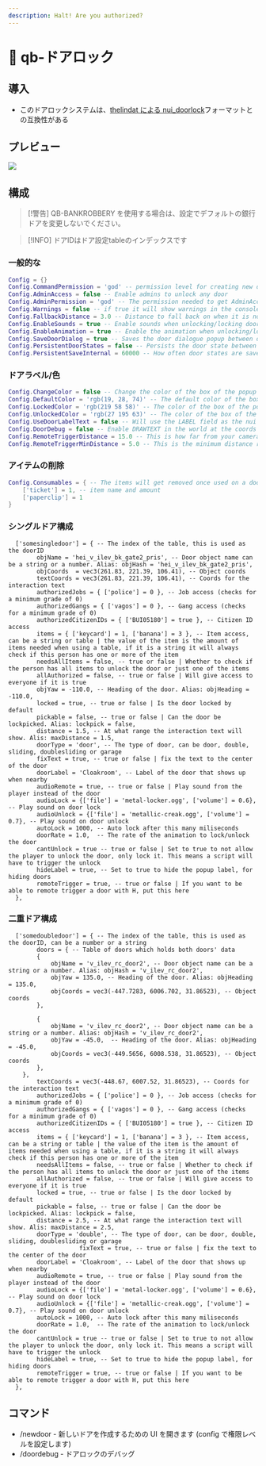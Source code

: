 ```yaml
---
description: Halt! Are you authorized?
---
```


# 🚪 qb-ドアロック

## 導入

- このドアロックシステムは、[thelindat による nui_doorlock](https://github.com/thelindat/nui_doorlock)フォーマットとの互換性がある

## プレビュー

![](/.gitbook/assets/doorlocks.webp)

## 構成

> \[!警告]
> QB-BANKROBBERY を使用する場合は、設定でデフォルトの銀行ドアを変更しないでください。

> \[!INFO]
> ドアIDはドア設定tableのインデックスです

### 一般的な

```lua
Config = {}
Config.CommandPermission = 'god' -- permission level for creating new doors
Config.AdminAccess = false -- Enable admins to unlock any door
Config.AdminPermission = 'god' -- The permission needed to get AdminAccess if it is enabled
Config.Warnings = false -- if true it will show warnings in the console when certain requirements aren't met
Config.FallbackDistance = 3.0 -- Distance to fall back on when it is not set
Config.EnableSounds = true -- Enable sounds when unlocking/locking doors (doors triggered by scripts can have the sound manually disabled)
Config.EnableAnimation = true -- Enable the animation when unlocking/locking doors (doors triggered by scripts can have the animation manually disabled)
Config.SaveDoorDialog = true -- Saves the door dialogue popup between door saves
Config.PersistentDoorStates = false -- Persists the door state between server restarts
Config.PersistentSaveInternal = 60000 -- How often door states are saved to the file system, in miliseconds.
```

### ドアラベル/色

```lua
Config.ChangeColor = false -- Change the color of the box of the popup text based on if it is locked or not
Config.DefaultColor = 'rgb(19, 28, 74)' -- The default color of the box of the popup text if Config.ChangeColor is false
Config.LockedColor = 'rgb(219 58 58)' -- The color of the box of the popup text if Config.ChangeColor is true and the door is locked
Config.UnlockedColor = 'rgb(27 195 63)' -- The color of the box of the popup text if Config.ChangeColor is true and the door is unlocked
Config.UseDoorLabelText = false -- Will use the LABEL field as the nui text instead of locked/unlocked
Config.DoorDebug = false -- Enable DRAWTEXT in the world at the coords where the door 'center' is
Config.RemoteTriggerDistance = 15.0 -- This is how far from your camera the raycast will go to try to hit something solid
Config.RemoteTriggerMinDistance = 5.0 -- This is the minimum distance required for the raycast hit to count near a door. It will take the larger two between this and 'distance' option
```

### アイテムの削除

```lua
Config.Consumables = { -- The items will get removed once used on a door that has the item on it
    ['ticket'] = 1, -- item name and amount
    ['paperclip'] = 1
}
```

### シングルドア構成

```etlua
  ['somesingledoor'] = { -- The index of the table, this is used as the doorID
        objName = 'hei_v_ilev_bk_gate2_pris', -- Door object name can be a string or a number. Alias: objHash = 'hei_v_ilev_bk_gate2_pris',
        objCoords  = vec3(261.83, 221.39, 106.41), -- Object coords
        textCoords = vec3(261.83, 221.39, 106.41), -- Coords for the interaction text
        authorizedJobs = { ['police'] = 0 }, -- Job access (checks for a minimum grade of 0)
        authorizedGangs = { ['vagos'] = 0 }, -- Gang access (checks for a minimum grade of 0)
        authorizedCitizenIDs = { ['BUI05180'] = true }, -- Citizen ID access
        items = { ['keycard'] = 1, ['banana'] = 3 }, -- Item access, can be a string or table | the value of the item is the amount of items needed when using a table, if it is a string it will always check if this person has one or more of the item
        needsAllItems = false, -- true or false | Whether to check if the person has all items to unlock the door or just one of the items
        allAuthorized = false, -- true or false | Will give access to everyone if it is true
        objYaw = -110.0, -- Heading of the door. Alias: objHeading = -110.0,
        locked = true, -- true or false | Is the door locked by default
        pickable = false, -- true or false | Can the door be lockpicked. Alias: lockpick = false,
        distance = 1.5, -- At what range the interaction text will show. Alis: maxDistance = 1.5,
        doorType = 'door', -- The type of door, can be door, double, sliding, doublesliding or garage
        fixText = true, -- true or false | fix the text to the center of the door
        doorLabel = 'Cloakroom', -- Label of the door that shows up when nearby
        audioRemote = true, -- true or false | Play sound from the player instead of the door
        audioLock = {['file'] = 'metal-locker.ogg', ['volume'] = 0.6}, -- Play sound on door lock
        audioUnlock = {['file'] = 'metallic-creak.ogg', ['volume'] = 0.7}, -- Play sound on door unlock
        autoLock = 1000, -- Auto lock after this many miliseconds
        doorRate = 1.0,  -- The rate of the animation to lock/unlock the door
        cantUnlock = true -- true or false | Set to true to not allow the player to unlock the door, only lock it. This means a script will have to trigger the unlock
        hideLabel = true, -- Set to true to hide the popup label, for hiding doors
        remoteTrigger = true, -- true or false | If you want to be able to remote trigger a door with H, put this here
  },
```

### 二重ドア構成

```etlua
  ['somedoubledoor'] = { -- The index of the table, this is used as the doorID, can be a number or a string
        doors = { -- Table of doors which holds both doors' data
		{
			objName = 'v_ilev_rc_door2', -- Door object name can be a string or a number. Alias: objHash = 'v_ilev_rc_door2',
			objYaw = 135.0, -- Heading of the door. Alias: objHeading = 135.0,
			objCoords = vec3(-447.7283, 6006.702, 31.86523), -- Object coords
		},

		{
			objName = 'v_ilev_rc_door2', -- Door object name can be a string or a number. Alias: objHash = 'v_ilev_rc_door2',
			objYaw = -45.0,  -- Heading of the door. Alias: objHeading = -45.0,
			objCoords = vec3(-449.5656, 6008.538, 31.86523), -- Object coords
		},
	},
        textCoords = vec3(-448.67, 6007.52, 31.86523), -- Coords for the interaction text
        authorizedJobs = { ['police'] = 0 }, -- Job access (checks for a minimum grade of 0)
        authorizedGangs = { ['vagos'] = 0 }, -- Gang access (checks for a minimum grade of 0)
        authorizedCitizenIDs = { ['BUI05180'] = true }, -- Citizen ID access
        items = { ['keycard'] = 1, ['banana'] = 3 }, -- Item access, can be a string or table | the value of the item is the amount of items needed when using a table, if it is a string it will always check if this person has one or more of the item
        needsAllItems = false, -- true or false | Whether to check if the person has all items to unlock the door or just one of the items
        allAuthorized = false, -- true or false | Will give access to everyone if it is true
        locked = true, -- true or false | Is the door locked by default
        pickable = false, -- true or false | Can the door be lockpicked. Alias: lockpick = false,
        distance = 2.5, -- At what range the interaction text will show. Alis: maxDistance = 2.5,
        doorType = 'double', -- The type of door, can be door, double, sliding, doublesliding or garage
                    fixText = true, -- true or false | fix the text to the center of the door
        doorLabel = 'Cloakroom', -- Label of the door that shows up when nearby
        audioRemote = true, -- true or false | Play sound from the player instead of the door
        audioLock = {['file'] = 'metal-locker.ogg', ['volume'] = 0.6}, -- Play sound on door lock
        audioUnlock = {['file'] = 'metallic-creak.ogg', ['volume'] = 0.7}, -- Play sound on door unlock
        autoLock = 1000, -- Auto lock after this many miliseconds
        doorRate = 1.0,  -- The rate of the animation to lock/unlock the door
        cantUnlock = true -- true or false | Set to true to not allow the player to unlock the door, only lock it. This means a script will have to trigger the unlock
        hideLabel = true, -- Set to true to hide the popup label, for hiding doors
        remoteTrigger = true, -- true or false | If you want to be able to remote trigger a door with H, put this here
  },
```

## コマンド

- /newdoor - 新しいドアを作成するための UI を開きます (config で権限レベルを設定します)
- /doordebug - ドアロックのデバッグ
